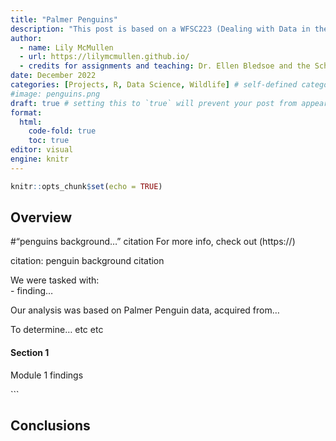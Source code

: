 ```yaml
---
title: "Palmer Penguins"
description: "This post is based on a WFSC223 (Dealing with Data in the Wild) class, and the code I produced during the class. We learned about filtering and summarizing data, creating new columns, choosing the appropriate data visualizations, and performing and interpreting the appropriate statistical tests, in the context of real Palmer Penguin data from Antarctica."
author:
  - name: Lily McMullen
  - url: https://lilymcmullen.github.io/
  - credits for assignments and teaching: Dr. Ellen Bledsoe and the School of Natural Resources and the Environment at the University of Arizona
date: December 2022
categories: [Projects, R, Data Science, Wildlife] # self-defined categories
#image: penguins.png
draft: true # setting this to `true` will prevent your post from appearing on your listing page until you're ready!
format: 
  html: 
    code-fold: true
    toc: true
editor: visual
engine: knitr
---
```


```r
knitr::opts_chunk$set(echo = TRUE)
```

## Overview

#"penguins background..." citation For more info, check out (https://)

citation: penguin background citation

We were tasked with:\
- finding...

Our analysis was based on Palmer Penguin data, acquired from...

To determine...
etc etc

#### Section 1

Module 1 findings

```

Conclusions
---
